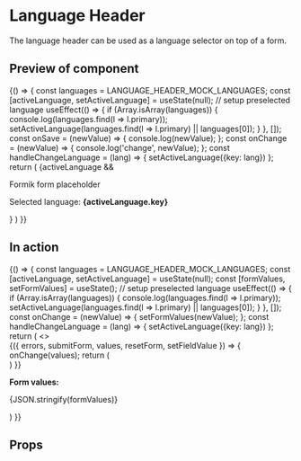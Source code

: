 
<Meta title="LanguageHeader" component={LanguageHeader} />

# Language Header

The language header can be used as a language selector on top of a form.

## Preview of component

<Preview>
	<Story name='Base'>
		{() => {
			const languages = LANGUAGE_HEADER_MOCK_LANGUAGES;
			const [activeLanguage, setActiveLanguage] = useState(null);
			// setup preselected language
			useEffect(() => {
				if (Array.isArray(languages)) {
					console.log(languages.find(l => l.primary));
					setActiveLanguage(languages.find(l => l.primary) || languages[0]);
				}
			}, []);
			const onSave = (newValue) => {
				console.log(newValue);
			};
			const onChange = (newValue) => {
				console.log('change', newValue);
			};
			const handleChangeLanguage = (lang) => {
				setActiveLanguage({key: lang})
			};
			return (
				<LanguageHeader
					className="u-margin"
					languages={languages}
					activeLanguage={activeLanguage}
					tooltipText={LANGUAGE_HEADER_MOCK_TOOLTIP}
					onChangeLanguage={handleChangeLanguage}>
					{activeLanguage &&
						<div className="u-margin-top">
							<p>Formik form placeholder</p>
							<p>Selected language: <b>{activeLanguage.key}</b></p>
						</div>
					}
				</LanguageHeader>
			)
		}}
	</Story>
</Preview>

## In action

<Preview>
	<Story name='In action'>
		{() => {
			const languages = LANGUAGE_HEADER_MOCK_LANGUAGES;
			const [activeLanguage, setActiveLanguage] = useState(null);
			const [formValues, setFormValues] = useState();
			// setup preselected language
			useEffect(() => {
				if (Array.isArray(languages)) {
					console.log(languages.find(l => l.primary));
					setActiveLanguage(languages.find(l => l.primary) || languages[0]);
				}
			}, []);
			const onChange = (newValue) => {
				setFormValues(newValue);
			};
			const handleChangeLanguage = (lang) => {
				setActiveLanguage({key: lang})
			};
			return (
				<>
					<LanguageHeader
						className="u-margin"
						languages={languages}
						activeLanguage={activeLanguage}
						tooltipText={LANGUAGE_HEADER_MOCK_TOOLTIP}
						onChangeLanguage={handleChangeLanguage}>
						<div className="u-margin-top">
							<Formik
								onSubmit={console.log}
								initialValues={INITIAL_VALUES_MOCK}>
								{({ errors, submitForm, values, resetForm, setFieldValue }) => {
									onChange(values);
									return (
										<div>
											<div className="row u-margin-bottom">
												<div className="col-xs-12">
													<Field as={TextField} label="Titel" name="title"/>
												</div>
											</div>
											<div className="row u-margin-bottom">
												<div className="col-xs-12">
													<MultilanguageField
														as={Textarea}
														label="Omschrijving"
														name="description"
														value={values.description}
														setFieldValue={setFieldValue}
														languages={languages}
														activeLanguage={activeLanguage}/>
												</div>
											</div>
										</div>
									)
								}}
							</Formik>
						</div>
					</LanguageHeader>
					<p><b>Form values:</b></p>
					<p>{JSON.stringify(formValues)}</p>
				</>
			)
		}}
	</Story>
</Preview>

## Props

<Props of={LanguageHeader} />
